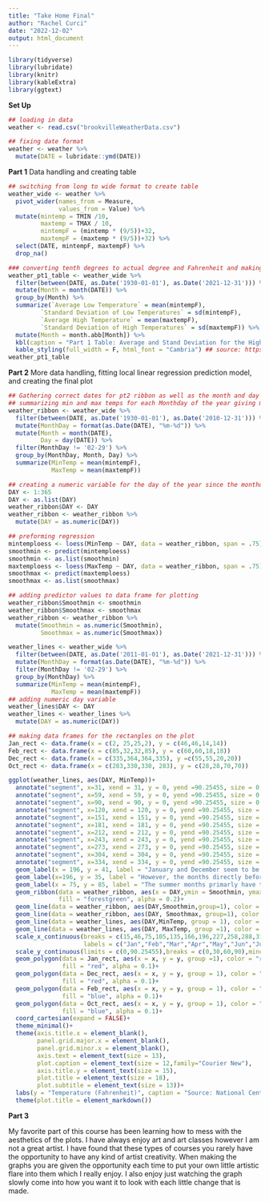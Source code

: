 ```yaml
---
title: "Take Home Final"
author: "Rachel Curci"
date: "2022-12-02"
output: html_document
---
```


```r
library(tidyverse)
library(lubridate)
library(knitr)
library(kableExtra)
library(ggtext)
```


**Set Up**
```r
## loading in data  
weather <- read.csv("brookvilleWeatherData.csv")
```
```r
## fixing date format
weather <- weather %>% 
  mutate(DATE = lubridate::ymd(DATE))
```

**Part 1**
Data handling and creating table
```r
## switching from long to wide format to create table
weather_wide <- weather %>% 
  pivot_wider(names_from = Measure, 
              values_from = Value) %>% 
  mutate(mintemp = TMIN /10,
         maxtemp = TMAX / 10,
         mintempF = (mintemp * (9/5))+32,
         maxtempF = (maxtemp * (9/5))+32) %>% 
  select(DATE, mintempF, maxtempF) %>% 
  drop_na()
```

```r
### converting tenth degrees to actual degree and Fahrenheit and making into a table using the kableExtra package
weather_pt1_table <- weather_wide %>% 
  filter(between(DATE, as.Date('1930-01-01'), as.Date('2021-12-31'))) %>% 
  mutate(Month = month(DATE)) %>% 
  group_by(Month) %>% 
  summarize(`Average Low Temperature` = mean(mintempF),
         `Standard Deviation of Low Temperatures` = sd(mintempF),
         `Average High Temperature` = mean(maxtempF),
         `Standard Deviation of High Temperatures` = sd(maxtempF)) %>% 
  mutate(Month = month.abb[Month]) %>% 
  kbl(caption = "Part 1 Table: Average and Stand Deviation for the High and Low Temperatures of Each Month from 1930 through 2021") %>% 
  kable_styling(full_width = F, html_font = "Cambria") ## source: https://cran.r-project.org/web/packages/kableExtra/vignettes/awesome_table_in_html.html
weather_pt1_table
```



**Part 2**
More data handling, fitting local linear regression prediction model, and creating the final plot
```r
## Gathering correct dates for pt2 ribbon as well as the month and day so I can have a variable for every day of the year.
## summarizing min and max temps for each Monthday of the year giving me 365 days of min and max temps after removing feb 29
weather_ribbon <- weather_wide %>% 
  filter(between(DATE, as.Date('1930-01-01'), as.Date('2010-12-31'))) %>% 
  mutate(MonthDay = format(as.Date(DATE), "%m-%d")) %>%
  mutate(Month = month(DATE),
         Day = day(DATE)) %>% 
  filter(MonthDay != '02-29') %>% 
  group_by(MonthDay, Month, Day) %>% 
  summarize(MinTemp = mean(mintempF),
            MaxTemp = mean(maxtempF)) 

## creating a numeric variable for the day of the year since the monthday variable is a character variable and difficult to plot as well as tricky for the regression
DAY <- 1:365
DAY <- as.list(DAY)
weather_ribbon$DAY <- DAY
weather_ribbon <- weather_ribbon %>% 
  mutate(DAY = as.numeric(DAY))

## preforming regression
mintemploess <- loess(MinTemp ~ DAY, data = weather_ribbon, span = .75)
smoothmin <- predict(mintemploess)
smoothmin <- as.list(smoothmin)
maxtemploess <- loess(MaxTemp ~ DAY, data = weather_ribbon, span = .75)
smoothmax <- predict(maxtemploess)
smoothmax <- as.list(smoothmax)

## adding predictor values to data frame for plotting
weather_ribbon$Smoothmin <- smoothmin
weather_ribbon$Smoothmax <- smoothmax
weather_ribbon <- weather_ribbon %>% 
  mutate(Smoothmin = as.numeric(Smoothmin),
         Smoothmax = as.numeric(Smoothmax))


```
```r
weather_lines <- weather_wide %>% 
  filter(between(DATE, as.Date('2011-01-01'), as.Date('2021-12-31'))) %>%  
  mutate(MonthDay = format(as.Date(DATE), "%m-%d")) %>%
  filter(MonthDay != '02-29') %>%  
  group_by(MonthDay) %>% 
  summarize(MinTemp = mean(mintempF),
            MaxTemp = mean(maxtempF))
## adding numeric day variable 
weather_lines$DAY <- DAY
weather_lines <- weather_lines %>% 
  mutate(DAY = as.numeric(DAY))

```
```r
## making data frames for the rectangles on the plot
Jan_rect <- data.frame(x = c(2, 25,25,2), y = c(46,46,14,14))
Feb_rect <- data.frame(x = c(85,32,32,85), y = c(60,60,18,18))
Dec_rect <- data.frame(x = c(335,364,364,335), y =c(55,55,20,20))
Oct_rect <- data.frame(x = c(283,330,330, 283), y = c(28,28,70,70))

```

```r
ggplot(weather_lines, aes(DAY, MinTemp))+ 
  annotate("segment", x=31, xend = 31, y = 0, yend =90.25455, size = 0.5, color = "gray75")+ ## using these to segment off each month exactly
  annotate("segment", x=59, xend = 59, y = 0, yend =90.25455, size = 0.5, color = "gray75")+
  annotate("segment", x=90, xend = 90, y = 0, yend =90.25455, size = 0.5, color = "gray75")+
  annotate("segment", x=120, xend = 120, y = 0, yend =90.25455, size = 0.5, color = "gray75")+
  annotate("segment", x=151, xend = 151, y = 0, yend =90.25455, size = 0.5, color = "gray75")+
  annotate("segment", x=181, xend = 181, y = 0, yend =90.25455, size = 0.5, color = "gray75")+
  annotate("segment", x=212, xend = 212, y = 0, yend =90.25455, size = 0.5, color = "gray75")+
  annotate("segment", x=243, xend = 243, y = 0, yend =90.25455, size = 0.5, color = "gray75")+
  annotate("segment", x=273, xend = 273, y = 0, yend =90.25455, size = 0.5, color = "gray75")+
  annotate("segment", x=304, xend = 304, y = 0, yend =90.25455, size = 0.5, color = "gray75")+
  annotate("segment", x=334, xend = 334, y = 0, yend =90.25455, size = 0.5, color = "gray75")+
  geom_label(x = 196, y = 41, label = "January and December seem to be the months with\nthe warmest average temp compared to those predicted.", color = "red", size = 5)+
  geom_label(x=196, y = 35, label = "However, the months directly before and after December and January\noften experience temperatures cooler than the precited values.", color = "blue", size = 5)+
  geom_label(x = 75, y = 85, label = "The summer months primarly have temperatures \nthat are slightly warmer than the predicted values.", size = 5)+
  geom_ribbon(data = weather_ribbon, aes(x = DAY,ymin = Smoothmin, ymax = Smoothmax), 
              fill = "forestgreen", alpha = 0.2)+
  geom_line(data = weather_ribbon, aes(DAY,Smoothmin,group=1), color = "forestgreen", size = 0.6)+ ## wanted to make the bounds on the ribbon pop a bit more
  geom_line(data = weather_ribbon, aes(DAY, Smoothmax, group=1), color ="forestgreen", size = 0.6)+
  geom_line(data = weather_lines, aes(DAY,MinTemp, group = 1), color = "blue", size = 0.9)+
  geom_line(data = weather_lines, aes(DAY, MaxTemp, group =1), color = "red", size = 0.9)+
  scale_x_continuous(breaks = c(15,46,75,105,135,166,196,227,258,288,319,349),
                     labels = c("Jan","Feb","Mar","Apr","May","Jun","Jul", "Aug", "Sep","Oct","Nov","Dec"))+
  scale_y_continuous(limits = c(0,90.25455),breaks = c(0,30,60,90),minor_breaks = c(15,45,75))+
  geom_polygon(data = Jan_rect, aes(x = x, y = y, group =1), color = "red", 
               fill = "red", alpha = 0.1)+
  geom_polygon(data = Dec_rect, aes(x = x, y = y, group = 1), color = "red", 
               fill = "red", alpha = 0.1)+
  geom_polygon(data = Feb_rect, aes(x = x, y = y, group = 1), color = "blue", 
               fill = "blue", alpha = 0.1)+
  geom_polygon(data = Oct_rect, aes(x = x, y = y, group = 1), color = "blue", 
               fill = "blue", alpha = 0.1)+
  coord_cartesian(expand = FALSE)+
  theme_minimal()+
  theme(axis.title.x = element_blank(),
        panel.grid.major.x = element_blank(),
        panel.grid.minor.x = element_blank(), 
        axis.text = element_text(size = 13),
        plot.caption = element_text(size = 12,family="Courier New"),
        axis.title.y = element_text(size = 15),
        plot.title = element_text(size = 18), 
        plot.subtitle = element_text(size = 13))+
  labs(y = "Temperature (Fahrenheit)", caption = "Source: National Centers for Environmental Information (NCEI)", title = "Average <span style='color:red'>High</span> and <span style='color:blue'>Low</span> Temperatures from 2011-2021 in Brookville, Indiana with <span style='color:forestgreen'>Predicited Average Temperatures</span>", subtitle = "Local Linear Regression Prediction model uses average temperatures from 1930 through 2010")+
  theme(plot.title = element_markdown())
```

**Part 3**

My favorite part of this course has been learning how to mess with the aesthetics of the plots. I have always enjoy art and art classes however I am not a great artist. I have found that these types of courses you rarely have the opportunity to have any kind of artist creativity. When making the graphs you are given the opportunity each time to put your own little artistic flare into them which I really enjoy. I also enjoy just watching the graph slowly come into how you want it to look with each little change that is made. 









